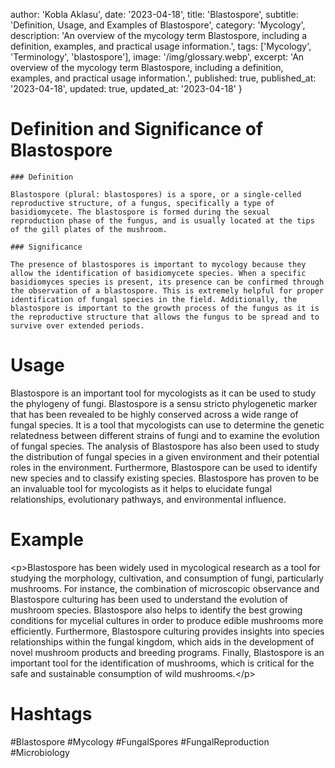 
  author: 'Kobla Aklasu',
  date: '2023-04-18',
  title: 'Blastospore',
  subtitle: 'Definition, Usage, and Examples of Blastospore',
  category: 'Mycology',
  description: 'An overview of the mycology term Blastospore, including a definition, examples, and practical usage information.',
  tags: ['Mycology', 'Terminology', 'blastospore'],
  image: '/img/glossary.webp',
  excerpt: 'An overview of the mycology term Blastospore, including a definition, examples, and practical usage information.',
  published: true,
  published_at: '2023-04-18',
  updated: true,
  updated_at: '2023-04-18'
}




# Definition and Significance of Blastospore
    
    ### Definition
    
    Blastospore (plural: blastospores) is a spore, or a single-celled reproductive structure, of a fungus, specifically a type of basidiomycete. The blastospore is formed during the sexual reproduction phase of the fungus, and is usually located at the tips of the gill plates of the mushroom.
    
    ### Significance
    
    The presence of blastospores is important to mycology because they allow the identification of basidiomycete species. When a specific basidiomyces species is present, its presence can be confirmed through the observation of a blastospore. This is extremely helpful for proper identification of fungal species in the field. Additionally, the blastospore is important to the growth process of the fungus as it is the reproductive structure that allows the fungus to be spread and to survive over extended periods.

# Usage

Blastospore is an important tool for mycologists as it can be used to study the phylogeny of fungi. Blastospore is a sensu stricto phylogenetic marker that has been revealed to be highly conserved across a wide range of fungal species. It is a tool that mycologists can use to determine the genetic relatedness between different strains of fungi and to examine the evolution of fungal species. The analysis of Blastospore has also been used to study the distribution of fungal species in a given environment and their potential roles in the environment. Furthermore, Blastospore can be used to identify new species and to classify existing species. Blastospore has proven to be an invaluable tool for mycologists as it helps to elucidate fungal relationships, evolutionary pathways, and environmental influence.

# Example

&lt;p&gt;Blastospore has been widely used in mycological research as a tool for studying the morphology, cultivation, and consumption of fungi, particularly mushrooms. For instance, the combination of microscopic observance and Blastospore culturing has been used to understand the evolution of mushroom species. Blastospore also helps to identify the best growing conditions for mycelial cultures in order to produce edible mushrooms more efficiently. Furthermore, Blastospore culturing provides insights into species relationships within the fungal kingdom, which aids in the development of novel mushroom products and breeding programs. Finally, Blastospore is an important tool for the identification of mushrooms, which is critical for the safe and sustainable consumption of wild mushrooms.&lt;/p&gt;

# Hashtags

#Blastospore #Mycology #FungalSpores #FungalReproduction #Microbiology

